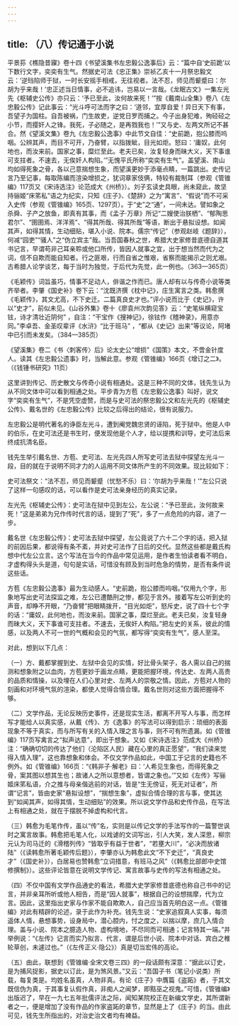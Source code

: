 ```yaml
---
---
---
```

title: （八）传记通于小说
---




平景荪《樵隐昔寱》卷十四《书望溪集书左忠毅公逸事后》云：“篇中自‘史前跪’以下数行文字，奕奕有生气。然据史可法《忠正集》崇祯乙亥十一月祭忠毅文云：‘逆珰陷师于狱，一时长安摇手相戒，无往视者。法不忍，师见而颦蹙曰：尔胡为乎来哉！’忠正述当日情事，必不追讳，岂易以一言哉。《龙眠古文》一集左光先《枢辅史公传》亦只云：‘予已至此，汝何故来死！’”按《戴南山全集》卷八《左忠毅公传》记此事云：“光斗呼可法而字之曰：‘道邻，宜厚自爱！异日天下有事，吾望子为国柱。自吾被祸，门生故吏，逆党日罗而捕之。今子出身犯难，殉硁硁之小节，而撄奸人之锋。我死，子必随之，是再戮我也！’”又与史、左两文所记不甚合。然《望溪文集》卷九《左忠毅公逸事》中此节文自佳：“史前跪，抱公膝而呜咽。公辨其声，而目不可开，乃奋臂，以指拨眦，目光如炬。怒曰：‘庸奴，此何地也，而汝来前。国家之事，糜烂至此。老夫已矣，汝复轻身而昧大义，天下事谁可支拄者。不速去，无俟奸人构陷。’”无愧平氏所称“奕奕有生气”。盖望溪、南山均如得死象之骨，各以己意揣想生象，而望溪更妙于添毫点睛，一篇跳出。史传记言乃至记事，每取陈编而渲染增损之，犹词章家伎俩，特较有裁制耳（参观《管锥编》117页又《宋诗选注》论范成大《州桥》）。刘子玄读史具眼，尚未窥此，故坚持骊姬“床笫私”语之为纪实，只知《庄子》、《楚辞》之为“寓言”、“假说”而不可采入史传（参观《管锥编》165页、1297页）。于“史”之“通”，一间未达。譬如象之杀舜、子产之放鱼，即真有其事，而《孟子·万章》所记“二嫂使治朕栖”、“郁陶思君尔”、“圉圉焉、洋洋焉”、“得其所哉、得其所哉”等语，断出于悬拟设想。如闻其声，如得其情，生动细贴，堪入小说、院本。儒宗“传记”（参观赵岐《题辞》），何减“园吏”“骚人”之“伪立宾主”哉。当吾国春秋之世，希腊大史家修昔底德自道其书记言，早谓苟非己耳亲聆或他口所传，皆因人就事之宜，出于想当然而代为之词，信不自欺而能自知者。行之匪艰，行而自省之惟艰，省察而能揭示之则尤艰。古希腊人论学谈艺，每于当时为独觉，于后代为先觉，此一例也。（363—365页）

《毛颖传》词旨虽巧，情事不足动人，俳谐之作而已。唐人却有以与传奇小说等类齐举者。李肇《国史补》卷下云：“沈既济撰《枕中记》，庄生寓言之类。韩愈撰《毛颖传》，其文尤高，不下史迁。二篇真良史才也。”评小说而比于《史记》，许以“史才”，前似未见。《山谷外集》卷十《廖袁州次韵见答》云：“史笔纵横窥宝铉，诗才清壮近阴何” ，自注：“干宝作《搜神记》，徐铉作《稽神录》，用意亦同。”李卓吾、金圣叹辈评《水浒》“比于班马” ，“都从《史记》出来”等议论，阿堵中已引而未发矣。（384—385页）

《望溪集》卷二《书〈刺客传〉后》论太史公“增损”《国策》本文，不啻金针度人。读其《左忠毅公遗事》时，当解此意。参观《管锥编》166页《增订之二》。（《钱锺书研究》11页）

这里讲到传记、历史散文与传奇小说有相通处。这是三种不同的文体，钱先生认为从不同文体中可以看到相通之处。平步青为方苞《左忠毅公逸事》叫好，说文字“奕奕有生气”，不是凭空虚赞，而是与史可法的祭忠毅公文和左光先的《枢辅史公传》、戴名世的《左忠毅公传》比较之后得出的结论，很有说服力。

左忠毅公是明代著名的诤臣左光斗，遭到阉党魏忠贤的诬陷，死于狱中。他是人中的伯乐，在史可法还是书生时，便发现他是个人才，给以提携和训导，史可法后来终成抗清名臣。

钱先生举引戴名世、方苞、史可法、左光先四人所写史可法去狱中探望左光斗一段，目的就在于说明不同才力的人运用不同文体所产生的不同效果。现比较如下：

史可法祭文：“法不忍，师见而颦蹙（忧愁不乐）曰：‘尔胡为乎来哉！’”左公只说了这样一句感叹的话，可以看作是史可法亲身经历的真实记录。

左光先《枢辅史公传》：史可法在狱中见到左公，左公说：“予已至此，汝何故来死！”这是弟弟为兄作传时代言的话，提到了“死”，多了一点危险的内容，进了一步。

戴名世《左忠毅公传》：史可法去狱中探望，左公竟说了六十二个字的话，把入狱的前因后果，都说得有条不紊，并对史可法作了日后的交代。显然这些都是戴氏构想中代左公立言。这个写法在当今的作品中常见运用，是作者生怕读者看不明白，才虚构得头头是道，句句是实话，可惜没有顾及到当时危急的情势，是否有条件说这些话。

方苞《左忠毅公逸事》最为生动感人。“史前跪，抱公膝而呜咽。”仅用九个字，形象地写出史可法探监之难，左公已遭酷刑之惨，都见于言外。接着写左公听到史的声音，却睁不开眼，“乃奋臂”把眼睛拨开，“目光如炬”，怒斥史，说了四十七个字的话：“庸奴，此何地也，而汝来前。国家之事，糜烂至此。老夫已矣，汝复轻身而昧大义，天下事谁可支拄者。不速去，无俟奸人构陷。”把左史的关系，彼此的情感，以及两人不可一世的气概和会见的气氛，都写得“奕奕有生气”，感人至深。

对此，想到以下几点：

（一）方、戴都掌握到史、左狱中会见的实情，好比骨头架子，各人需以自己的揣测和想象附之以血肉，方苞更妙于画龙点睛，更能把握环境，传达史、左两人高贵的品质和情操，以及埋在人们心里对史、左两人的崇敬之情。因此，方苞对人物的刻画和对环境气氛的渲染，都使人觉得合情合理。戴名世则对这些方面把握得不够。

（二）文学作品，无论反映历史事件，还是现实生活，都离不开写人与事，而怎样写才能给人以真实感，从戴《传》、方《逸事》的写法可以得到启示：琐细的表面现象不等于真实，而与所写有关的入情入理之言与事，则不可有所遗漏。如《管锥编》117页写禽言之“拟声达意”，即出于想象。又如《宋诗选注》范成大《州桥》注：“确确切切的传达了他们（沦陷区人民）藏在心里的真正愿望”，“我们读来觉得入情入理”，这也靠想象和体会。不仅文学作品如此，中国工于记言的史籍也不例外。如《管锥编》166页：“《韩非子·解老》曰：‘人希见生象也，而得死象之骨，案其图以想其生也；故诸人之所以意想者，皆谓之象也。’”又如《左传》写骊姬床笫私语，介之推与母亲偕逃前的对话，皆是“生无傍证，死无对证者”，所谓“记言”，皆由史家“悬拟设想”，“揣想生象”，虚拟合情合理的言与事，使其达到“如闻其声，如得其情，生动细贴”的效果。所以说文学作品和史传作品，在写法上有相通之处，就在于摆脱不掉虚构和代言。

（三）韩愈为毛笔作传，虽以“传”名，实则是以传记文学的手法写作的一篇警世讽时之寓言故事。韩愈把毛笔人化，以戏谑的文词写出，引人大笑，发人深思，柳宗元认为司马迁的《滑稽列传》“皆取乎有益于世者”，“若壅大川”，“必决而放诸陆”（《读韩愈所著毛颖传后题》），李肇亦认为韩愈此文“不下史迁”，“真良史才”（《国史补》），白居易也赞韩愈“立词措意，有班马之风”（《韩愈比部郎中史馆修撰制》）。这些评论皆意在说明文学传记、寓言故事与史传的写法有相通之处。

（四）不仅中国有文学作品通史的看法，希腊大史学家修昔底德也称自己书中的记言，并非亲耳所听或他人相告，而是“因人就事”，根据自己的设想揣摩，代为立言。因此，这里指出史家与作家不能自欺欺人，自己应当首先明白这一点。《管锥编》对此有精辟的论述，录于此作为补充。钱先生说：“史家追叙真人实事，每须遥体人情，悬想事势，设身局中，潜心腔内，忖之度之，以揣以摩，庶几入情合理。盖与小说、院本之臆造人物、虚构境地，不尽同而可相通；记言特其一端。”并举例说：“《左传》记言而实乃拟言、代言，谓是后世小说、院本中对话、宾白之椎轮草创，未遽过也。”（《左传正义·隐公》）真是切当宏伟的高论。

（五）由此，联想到《管锥编·全宋文卷三四》的一段话颇有深意：“据此以订史，是为捕风捉影，据史以订此，是为煞风景。”又云：“吾国子书（笔记小说类）所载，每复类是。均姓名虽真，人物非真。有论《庄子》中膺篇《盗跖》者，于其文既信伪为真，于其事复认假作真，非痴人之闻梦，即黠巫之视鬼。”可惜，《管锥编》出版迟了，早在一九七五年批儒评法之际，闻知某院校正在新编文学史，其所谓新者之一，便是增加了没有作品的作家盗跖的章节，显然是上了《庄子》的当。由此可见，钱先生所指出的，对治史治文者均有裨益。